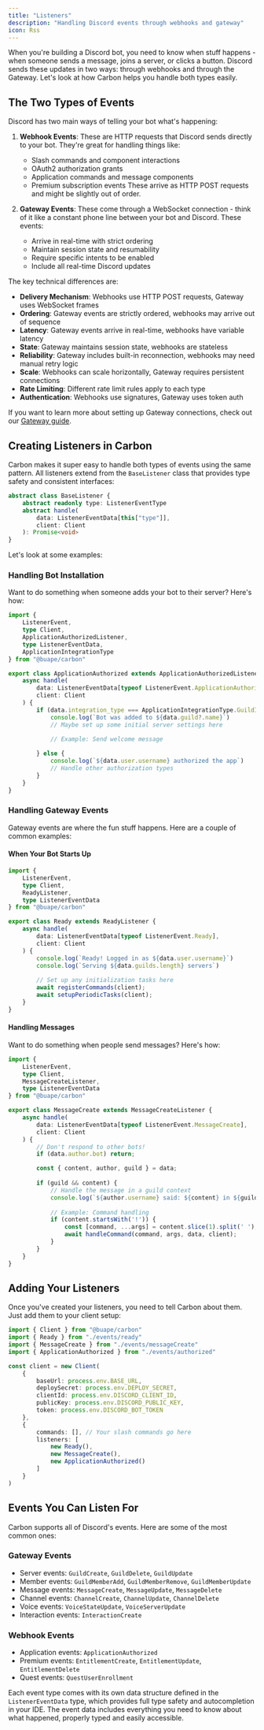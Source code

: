 ```yaml
---
title: "Listeners" 
description: "Handling Discord events through webhooks and gateway"
icon: Rss
---
```


When you're building a Discord bot, you need to know when stuff happens - when someone sends a message, joins a server, or clicks a button. Discord sends these updates in two ways: through webhooks and through the Gateway. Let's look at how Carbon helps you handle both types easily.

## The Two Types of Events

Discord has two main ways of telling your bot what's happening:

1. **Webhook Events**: These are HTTP requests that Discord sends directly to your bot. They're great for handling things like:
	- Slash commands and component interactions
	- OAuth2 authorization grants
	- Application commands and message components
	- Premium subscription events
	These arrive as HTTP POST requests and might be slightly out of order.

2. **Gateway Events**: These come through a WebSocket connection - think of it like a constant phone line between your bot and Discord. These events:
	- Arrive in real-time with strict ordering
	- Maintain session state and resumability
	- Require specific intents to be enabled
	- Include all real-time Discord updates

The key technical differences are:
- **Delivery Mechanism**: Webhooks use HTTP POST requests, Gateway uses WebSocket frames
- **Ordering**: Gateway events are strictly ordered, webhooks may arrive out of sequence
- **Latency**: Gateway events arrive in real-time, webhooks have variable latency
- **State**: Gateway maintains session state, webhooks are stateless
- **Reliability**: Gateway includes built-in reconnection, webhooks may need manual retry logic
- **Scale**: Webhooks can scale horizontally, Gateway requires persistent connections
- **Rate Limiting**: Different rate limit rules apply to each type
- **Authentication**: Webhooks use signatures, Gateway uses token auth

If you want to learn more about setting up Gateway connections, check out our [Gateway guide](/plugins/gateway).

## Creating Listeners in Carbon

Carbon makes it super easy to handle both types of events using the same pattern. All listeners extend from the `BaseListener` class that provides type safety and consistent interfaces:

```typescript
abstract class BaseListener {
	abstract readonly type: ListenerEventType
	abstract handle(
		data: ListenerEventData[this["type"]],
		client: Client
	): Promise<void>
}
```

Let's look at some examples:

### Handling Bot Installation

Want to do something when someone adds your bot to their server? Here's how:

```typescript title="src/events/authorized.ts"
import { 
	ListenerEvent,
	type Client,
	ApplicationAuthorizedListener,
	type ListenerEventData,
	ApplicationIntegrationType
} from "@buape/carbon"

export class ApplicationAuthorized extends ApplicationAuthorizedListener {
	async handle(
		data: ListenerEventData[typeof ListenerEvent.ApplicationAuthorized],
		client: Client
	) {
		if (data.integration_type === ApplicationIntegrationType.GuildInstall) {
			console.log(`Bot was added to ${data.guild?.name}`)
			// Maybe set up some initial server settings here
			
			// Example: Send welcome message

		} else {
			console.log(`${data.user.username} authorized the app`)
			// Handle other authorization types
		}
	}
}
```

### Handling Gateway Events

Gateway events are where the fun stuff happens. Here are a couple of common examples:

#### When Your Bot Starts Up

```typescript title="src/events/ready.ts"
import { 
	ListenerEvent,
	type Client,
	ReadyListener,
	type ListenerEventData 
} from "@buape/carbon"

export class Ready extends ReadyListener {
	async handle(
		data: ListenerEventData[typeof ListenerEvent.Ready],
		client: Client
	) {
		console.log(`Ready! Logged in as ${data.user.username}`)
		console.log(`Serving ${data.guilds.length} servers`)
		
		// Set up any initialization tasks here
		await registerCommands(client);
		await setupPeriodicTasks(client);
	}
}
```

#### Handling Messages

Want to do something when people send messages? Here's how:

```typescript title="src/events/messageCreate.ts"
import { 
	ListenerEvent,
	type Client,
	MessageCreateListener,
	type ListenerEventData 
} from "@buape/carbon"

export class MessageCreate extends MessageCreateListener {
	async handle(
		data: ListenerEventData[typeof ListenerEvent.MessageCreate],
		client: Client
	) {
		// Don't respond to other bots!
		if (data.author.bot) return;

		const { content, author, guild } = data;
		
		if (guild && content) {
			// Handle the message in a guild context
			console.log(`${author.username} said: ${content} in ${guild.name}`);
			
			// Example: Command handling
			if (content.startsWith('!')) {
				const [command, ...args] = content.slice(1).split(' ');
				await handleCommand(command, args, data, client);
			}
		}
	}
}
```

## Adding Your Listeners

Once you've created your listeners, you need to tell Carbon about them. Just add them to your client setup:

```typescript title="src/index.ts"
import { Client } from "@buape/carbon"
import { Ready } from "./events/ready"
import { MessageCreate } from "./events/messageCreate"
import { ApplicationAuthorized } from "./events/authorized"

const client = new Client(
	{
		baseUrl: process.env.BASE_URL,
		deploySecret: process.env.DEPLOY_SECRET,
		clientId: process.env.DISCORD_CLIENT_ID,
		publicKey: process.env.DISCORD_PUBLIC_KEY,
		token: process.env.DISCORD_BOT_TOKEN
	},
	{
		commands: [], // Your slash commands go here
		listeners: [
			new Ready(),
			new MessageCreate(),
			new ApplicationAuthorized()
		]
	}
)
```

## Events You Can Listen For

Carbon supports all of Discord's events. Here are some of the most common ones:

### Gateway Events
- Server events: `GuildCreate`, `GuildDelete`, `GuildUpdate`
- Member events: `GuildMemberAdd`, `GuildMemberRemove`, `GuildMemberUpdate`
- Message events: `MessageCreate`, `MessageUpdate`, `MessageDelete`
- Channel events: `ChannelCreate`, `ChannelUpdate`, `ChannelDelete`
- Voice events: `VoiceStateUpdate`, `VoiceServerUpdate`
- Interaction events: `InteractionCreate`

### Webhook Events
- Application events: `ApplicationAuthorized`
- Premium events: `EntitlementCreate`, `EntitlementUpdate`, `EntitlementDelete`
- Quest events: `QuestUserEnrollment`

Each event type comes with its own data structure defined in the `ListenerEventData` type, which provides full type safety and autocompletion in your IDE. The event data includes everything you need to know about what happened, properly typed and easily accessible.
